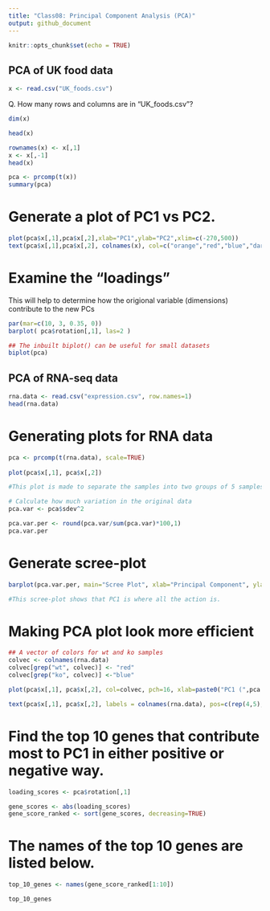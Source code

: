 ```yaml
---
title: "Class08: Principal Component Analysis (PCA)"
output: github_document
---
```


```r
knitr::opts_chunk$set(echo = TRUE)
```

## PCA of UK food data

```r
x <- read.csv("UK_foods.csv")
```

Q. How many rows and columns are in "UK_foods.csv"?
```r
dim(x)
```

```r
head(x)
```

```r
rownames(x) <- x[,1]
x <- x[,-1]
head(x)
```


```r
pca <- prcomp(t(x))
summary(pca)
```

# Generate a plot of PC1 vs PC2. 
```r
plot(pca$x[,1],pca$x[,2],xlab="PC1",ylab="PC2",xlim=c(-270,500))
text(pca$x[,1],pca$x[,2], colnames(x), col=c("orange","red","blue","darkgreen"))
```

# Examine the "loadings"

This will help to determine how the origional variable (dimensions) contribute to the new PCs

```r
par(mar=c(10, 3, 0.35, 0))
barplot( pca$rotation[,1], las=2 )
```

```r
## The inbuilt biplot() can be useful for small datasets 
biplot(pca)
```

## PCA of RNA-seq data

```r
rna.data <- read.csv("expression.csv", row.names=1)
head(rna.data)
```

# Generating plots for RNA data

```r
pca <- prcomp(t(rna.data), scale=TRUE)
 
plot(pca$x[,1], pca$x[,2])

#This plot is made to separate the samples into two groups of 5 samples each. 
```

```r
# Calculate how much variation in the original data
pca.var <- pca$sdev^2

pca.var.per <- round(pca.var/sum(pca.var)*100,1)
pca.var.per
```

# Generate scree-plot 
```r
barplot(pca.var.per, main="Scree Plot", xlab="Principal Component", ylab="Percent Variation")

#This scree-plot shows that PC1 is where all the action is.  
```

# Making PCA plot look more efficient
```r
## A vector of colors for wt and ko samples
colvec <- colnames(rna.data)
colvec[grep("wt", colvec)] <- "red"
colvec[grep("ko", colvec)] <-"blue"

plot(pca$x[,1], pca$x[,2], col=colvec, pch=16, xlab=paste0("PC1 (",pca.var.per[1], "%)"),ylab=paste0("PC2 (",pca.var.per[2], "%)"))

text(pca$x[,1], pca$x[,2], labels = colnames(rna.data), pos=c(rep(4,5), rep(2,5)))
```

# Find the top 10 genes that contribute most to PC1 in either positive or negative way. 

```r
loading_scores <- pca$rotation[,1]

gene_scores <- abs(loading_scores) 
gene_score_ranked <- sort(gene_scores, decreasing=TRUE)

```

# The names of the top 10 genes are listed below. 
```r
top_10_genes <- names(gene_score_ranked[1:10])

top_10_genes 

```